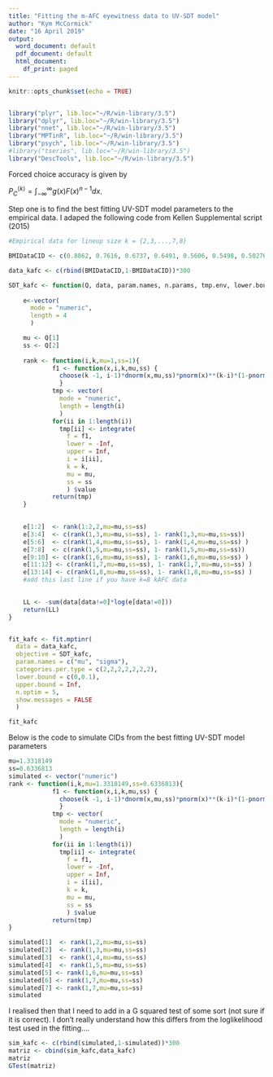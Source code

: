 ```yaml
---
title: "Fitting the m-AFC eyewitness data to UV-SDT model"
author: "Kym McCormick"
date: "16 April 2019"
output:
  word_document: default
  pdf_document: default
  html_document:
    df_print: paged
---
```


```r
knitr::opts_chunk$set(echo = TRUE)



```

```r
library("plyr", lib.loc="~/R/win-library/3.5")
library("dplyr", lib.loc="~/R/win-library/3.5")
library("nnet", lib.loc="~/R/win-library/3.5")
library("MPTinR", lib.loc="~/R/win-library/3.5")
library("psych", lib.loc="~/R/win-library/3.5")
#library("tseries", lib.loc="~/R/win-library/3.5")
library("DescTools", lib.loc="~/R/win-library/3.5")
```

Forced choice accuracy is given by 

   $P_C^{\langle k \rangle} = \int_{-\infty}^{\infty} g(x)F(x)^{n-1}dx$.
    


Step one is to find the best fitting UV-SDT model parameters to the empirical data. I adaped the following code from Kellen Supplemental script (2015)

```r
#Empirical data for lineup size k = {2,3,...,7,8}

BMIDataCID <- c(0.8862,	0.7616,	0.6737,	0.6491,	0.5606,	0.5498, 0.50276)

data_kafc <- c(rbind(BMIDataCID,1-BMIDataCID))*300

SDT_kafc <- function(Q, data, param.names, n.params, tmp.env, lower.bound, upper.bound){
   
    e<-vector(
      mode = "numeric",
      length = 4
      )

    mu <- Q[1]
    ss <- Q[2]
       
    rank <- function(i,k,mu=1,ss=1){
            f1 <- function(x,i,k,mu,ss) {
              choose(k -1, i-1)*dnorm(x,mu,ss)*pnorm(x)**(k-i)*(1-pnorm(x))**(i-1)    
              }        
            tmp <- vector(
              mode = "numeric",
              length = length(i)
              )
            for(ii in 1:length(i)) 
              tmp[ii] <- integrate(
                f = f1,
                lower = -Inf, 
                upper = Inf, 
                i = i[ii],
                k = k,
                mu = mu,
                ss = ss
                ) $value
            return(tmp)
    }
 

    e[1:2]  <- rank(1:2,2,mu=mu,ss=ss)    
    e[3:4]  <- c(rank(1,3,mu=mu,ss=ss), 1- rank(1,3,mu=mu,ss=ss))
    e[5:6]  <- c(rank(1,4,mu=mu,ss=ss), 1- rank(1,4,mu=mu,ss=ss) )
    e[7:8]  <- c(rank(1,5,mu=mu,ss=ss), 1- rank(1,5,mu=mu,ss=ss))
    e[9:10] <- c(rank(1,6,mu=mu,ss=ss), 1- rank(1,6,mu=mu,ss=ss) )
    e[11:12] <- c(rank(1,7,mu=mu,ss=ss), 1- rank(1,7,mu=mu,ss=ss) )
    e[13:14] <- c(rank(1,8,mu=mu,ss=ss), 1- rank(1,8,mu=mu,ss=ss) ) 
    #add this last line if you have k=8 kAFC data

    
    LL <- -sum(data[data!=0]*log(e[data!=0]))
    return(LL)
}


fit_kafc <- fit.mptinr(
  data = data_kafc, 
  objective = SDT_kafc, 
  param.names = c("mu", "sigma"), 
  categories.per.type = c(2,2,2,2,2,2,2), 
  lower.bound = c(0,0.1), 
  upper.bound = Inf, 
  n.optim = 5,
  show.messages = FALSE
  )

fit_kafc
```

Below is the code to simulate CIDs from the best fitting UV-SDT model parameters

```r
mu=1.3318149
ss=0.6336813
simulated <- vector("numeric")
rank <- function(i,k,mu=1.3318149,ss=0.6336813){
            f1 <- function(x,i,k,mu,ss) {
              choose(k -1, i-1)*dnorm(x,mu,ss)*pnorm(x)**(k-i)*(1-pnorm(x))**(i-1)    
              }        
            tmp <- vector(
              mode = "numeric",
              length = length(i)
              )
            for(ii in 1:length(i)) 
              tmp[ii] <- integrate(
                f = f1,
                lower = -Inf, 
                upper = Inf, 
                i = i[ii],
                k = k,
                mu = mu,
                ss = ss
                ) $value
            return(tmp)
}

simulated[1]  <- rank(1,2,mu=mu,ss=ss)    
simulated[2]  <- rank(1,3,mu=mu,ss=ss)
simulated[3]  <- rank(1,4,mu=mu,ss=ss)
simulated[4]  <- rank(1,5,mu=mu,ss=ss)
simulated[5] <- rank(1,6,mu=mu,ss=ss)
simulated[6] <- rank(1,7,mu=mu,ss=ss)
simulated[7] <- rank(1,7,mu=mu,ss=ss)
simulated
```

I realised then that I need to add in a G squared test of some sort (not sure if it is correct). I don't really understand how this differs from the loglikelihood test used in the fitting....

```r
sim_kafc <- c(rbind(simulated,1-simulated))*300
matriz <- cbind(sim_kafc,data_kafc)
matriz
GTest(matriz)
```





